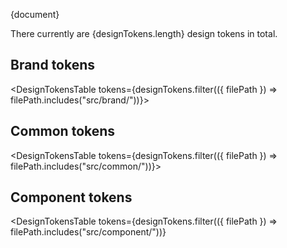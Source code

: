 
<Meta title="Utrecht/Design Tokens/Design Tokens" />

<Description>{document}</Description>

<p>There currently are {designTokens.length} design tokens in total.</p>

## Brand tokens

<DesignTokensTable tokens={designTokens.filter(({ filePath }) => filePath.includes("src/brand/"))}></DesignTokensTable>

## Common tokens

<DesignTokensTable tokens={designTokens.filter(({ filePath }) => filePath.includes("src/common/"))}></DesignTokensTable>

## Component tokens

<DesignTokensTable
  tokens={designTokens.filter(({ filePath }) => filePath.includes("src/component/"))}
></DesignTokensTable>
